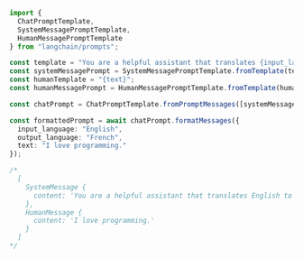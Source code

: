 ```typescript
import {
  ChatPromptTemplate,
  SystemMessagePromptTemplate,
  HumanMessagePromptTemplate
} from "langchain/prompts";

const template = "You are a helpful assistant that translates {input_language} to {output_language}.";
const systemMessagePrompt = SystemMessagePromptTemplate.fromTemplate(template);
const humanTemplate = "{text}";
const humanMessagePrompt = HumanMessagePromptTemplate.fromTemplate(humanTemplate);

const chatPrompt = ChatPromptTemplate.fromPromptMessages([systemMessagePrompt, humanMessagePrompt]);

const formattedPrompt = await chatPrompt.formatMessages({
  input_language: "English",
  output_language: "French",
  text: "I love programming."
});
```

```typescript
/*
  [
    SystemMessage {
      content: 'You are a helpful assistant that translates English to French.'
    },
    HumanMessage {
      content: 'I love programming.'
    }
  ]
*/
```
